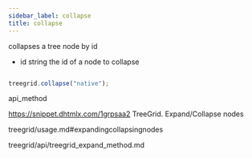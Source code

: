 ```yaml
---
sidebar_label: collapse
title: collapse
---
```



          


<Short>
 collapses a tree node by id



</Short>



- id	string		the id of a node to collapse




~~~js

treegrid.collapse("native");


~~~
 api_method

<Descr>



</Descr>


 https://snippet.dhtmlx.com/1grpsaa2	TreeGrid. Expand/Collapse nodes

 treegrid/usage.md#expandingcollapsingnodes



 treegrid/api/treegrid_expand_method.md



